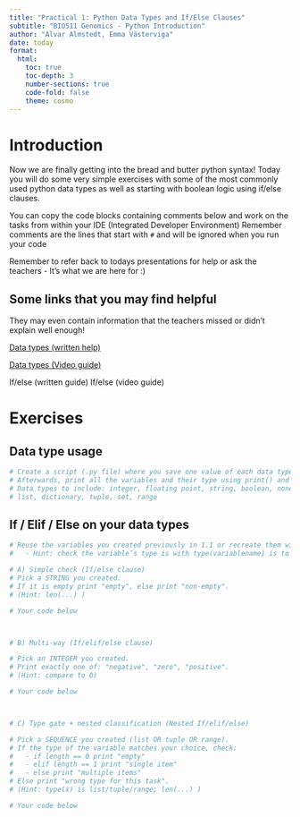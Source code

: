 ```yaml
---
title: "Practical 1: Python Data Types and If/Else Clauses"
subtitle: "BIO511 Genomics - Python Introduction"
author: "Alvar Almstedt, Emma Västerviga"
date: today
format: 
  html:
    toc: true
    toc-depth: 3
    number-sections: true
    code-fold: false
    theme: cosmo
---
```


# Introduction

Now we are finally getting into the bread and butter python syntax! Today you will do some very simple exercises with some of the most commonly used python data types as well as starting with boolean logic using if/else clauses.

You can copy the code blocks containing comments below and work on the tasks from within your IDE (Integrated Developer Environment)
Remember comments are the lines that start with `#` and will be ignored when you run your code

 
Remember to refer back to todays presentations for help or ask the teachers - It's what we are here for :)


## Some links that you may find helpful

They may even contain information that the teachers missed or didn't explain well enough!

[Data types (written help)](https://www.w3schools.com/python/python_datatypes.asp)

[Data types (Video guide)](https://www.youtube.com/watch?v=ppsCxnNm-JI)

If/else (written guide)
If/else (video guide)

# Exercises

## Data type usage
```python
# Create a script (.py file) where you save one value of each data type to its own variable.
# Afterwards, print all the variables and their type using print() and type()
# Data types to include: integer, floating point, string, boolean, nonetype,
# list, dictionary, tuple, set, range 
```

## If / Elif / Else on your data types



```python
# Reuse the variables you created previously in 1.1 or recreate them with new values. Print something for each part.
#   - Hint: check the variable’s type is with type(variablename) is to deremine which variable to use.

# A) Simple check (If/else clause)
# Pick a STRING you created. 
# If it is empty print "empty", else print "non-empty".
# (Hint: len(...) )

# Your code below



# B) Multi-way (If/elif/else clause)

# Pick an INTEGER you created.
# Print exactly one of: "negative", "zero", "positive".
# (Hint: compare to 0)

# Your code below



# C) Type gate + nested classification (Nested If/elif/else)

# Pick a SEQUENCE you created (list OR tuple OR range).
# If the type of the variable matches your choice, check:
#   - if length == 0 print "empty"
#   - elif length == 1 print "single item"
#   - else print "multiple items"
# Else print "wrong type for this task".
# (Hint: type(x) is list/tuple/range; len(...) )

# Your code below


```
